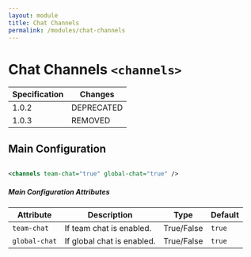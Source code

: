 ```yaml
---
layout: module
title: Chat Channels
permalink: /modules/chat-channels
---
```


# Chat Channels `<channels>`

| Specification | Changes |
| --- | --- |
| 1.0.2 | DEPRECATED |
| 1.0.3 | REMOVED |

## Main Configuration

```xml

<channels team-chat="true" global-chat="true" />

```

##### Main Configuration Attributes

| Attribute | Description | Type | Default |
| --- | --- | --- | --- |
| `team-chat` | If team chat is enabled. | <span class="badge badge--primary">True/False</span> | `true` |
| `global-chat` | If global chat is enabled. | <span class="badge badge--primary">True/False</span> | `true` |

